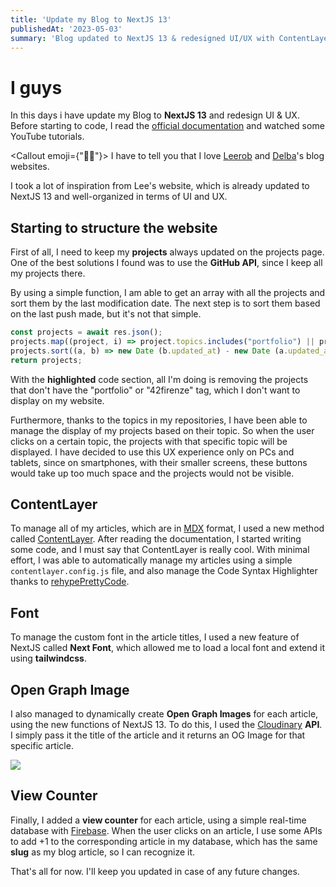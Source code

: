 ```yaml
---
title: 'Update my Blog to NextJS 13'
publishedAt: '2023-05-03'
summary: 'Blog updated to NextJS 13 & redesigned UI/UX with ContentLayer, Next Font, Cloudinary API & Firebase view counter.'
---
```


# I guys

In this days i have update my Blog to **NextJS 13** and redesign UI & UX.
Before starting to code, I read the [official documentation](https://beta.nextjs.org/docs) and watched some YouTube tutorials.

<Callout emoji={"🫶🏻"}>
I have to tell you that I love <a href="https://leerob.io/">Leerob</a> and <a href="https://delba.dev/">Delba</a>'s blog websites.
</Callout>

I took a lot of inspiration from Lee's website, which is already updated to NextJS 13 and well-organized in terms of UI and UX.

## Starting to structure the website

First of all, I need to keep my **projects** always updated on the projects page.
One of the best solutions I found was to use the **GitHub API**, since I keep all my projects there.

By using a simple function, I am able to get an array with all the projects and sort
them by the last modification date. The next step is to sort them based on the last push made, but it's not that simple.

```js title="getProjects()" {2}
const projects = await res.json();
projects.map((project, i) => project.topics.includes("portfolio") || project.topics.includes("42firenze") === true ? null : projects.splice(i, 1))
projects.sort((a, b) => new Date (b.updated_at) - new Date (a.updated_at));
return projects;
```

With the **highlighted** code section, all I'm doing is removing the projects that don't
have the "portfolio" or "42firenze" tag, which I don't want to display on my website.

Furthermore, thanks to the topics in my repositories, I have been able to manage 
the display of my projects based on their topic. So when the user clicks on a certain topic,
the projects with that specific topic will be displayed. I have decided to use this UX experience
only on PCs and tablets, since on smartphones, with their smaller screens, these buttons would take up too much space and the projects would not be visible.

## ContentLayer

To manage all of my articles, which are in [MDX](https://mdxjs.com/) format, I used a new method called [ContentLayer](https://www.contentlayer.dev/). After reading the documentation, I started writing some code, and I must say that ContentLayer is really cool. With minimal effort, I was able to automatically manage my articles using a simple `contentlayer.config.js` file, and also manage the Code Syntax Highlighter thanks to [rehypePrettyCode](https://rehype-pretty-code.netlify.app/).

## Font

To manage the custom font in the article titles, I used a new feature of NextJS called **Next Font**, which allowed me to load a local font and extend it using **tailwindcss**.

## Open Graph Image

I also managed to dynamically create **Open Graph Images** for each article, using the new functions of NextJS 13. To do this, I used the [Cloudinary](https://cloudinary.com/) **API**. I simply pass it the title of the article and it returns an OG Image for that specific article.

<Img src="/images/posts/og-Image-example.png" caption="Example of OG Image"/>

## View Counter

Finally, I added a **view counter** for each article, using a simple real-time database with [Firebase](https://firebase.google.com/). When the user clicks on an article, I use some APIs to add +1 to the corresponding article in my database, which has the same **slug** as my blog article, so I can recognize it.

That's all for now. I'll keep you updated in case of any future changes.